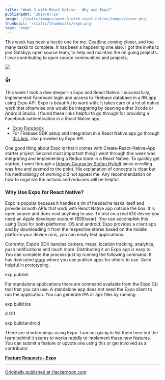 ```yaml
---
title: 'Week 3 with React Native - Why use Expo?'
publishedAt: '2018-07-26'
image: '/static/images/week-3-with-react-native/images/cover.png'
thumbnail: '/static/thumbnails/expo.png'
tags: 'expo'
---
```


This week has been a hectic one for me. Deadline coming closer, and too many tasks to complete. It has been a happening one also. I got the invite to join Gatsbyjs open source team, to help and maintain the on going projects. I love contributing to open source communities and projects.

![](https://cdn-images-1.medium.com/max/800/1*ElHCSzU71c5x5tJVOONErw.png)

### 👍

This week I took a dive deeper in Expo and React Native. I successfully, implemented Facebook login and access to Firebase database in a RN app using Expo API. Expo is beautiful to work with. It takes care of a lot of native work that otherwise one would be integrating by opening either Xcode or Android Studio. I found these links helpful to go through for providing a Facebook authentication in a React Native app.

- [Expo Facebook](https://docs.expo.io/versions/latest/sdk/facebook#__next)
- For Firebase SDK setup and integration in a React Native app go through [this link](https://docs.expo.io/versions/latest/guides/using-firebase#__next), also provided by Expo API.

One good thing about Expo is that it comes with Create-React-Native-App starter project. Second most important thing I went through this week was integrating and implementing a Redux store in a React Native. To quickly get started, I went through a [Udemy Course by Stefan Hyltoft](https://www.udemy.com/learn-redux-in-react-native-in-less-than-2-hours/) since enrolling was free and seemed to the point. His explanation of concepts is clear but his methodology of working did not appeal me. Any recommendation on how to organize the actions and reducers will be helpful.

### Why Use Expo for React Native?

Expo is popular because it handles a lot of headache tasks itself and provide smooth APIs that work with React Native app outside the box. It is open source and does cost anything to use. To test on a real iOS device you need an Apple developer account (\$99/year). You can accomplish this using Expo for both platforms: iOS and android. Expo provides a client app and by downloading it from the respective stores based on the mobile platform your device runs, you can easily test applications.

Currently, Expo’s SDK handles camera, maps, location tracking, analytics, push notifications and much more. Distributing it an Expo app is easy to. You can complete the process just by running the following command. It has dedicated [store](https://expo.io/) where you can publish apps for others to use. Quite helpful in prototyping.

exp publish

For standalone applications there are command available from the Expo CLI tool that you can use. A standalone app does not need the Expo client to run the application. You can generate IPA or apk files by running:

exp build:ios

\# OR

exp build:android

There are shortcomings using Expo. I am not going to list them here but the team behind it seems to works rapidly to implement these new features. You can submit a feature or upvote one using this or get involved as a contributor.

[**Feature Requests - Expo**](https://expo.canny.io/feature-requests)

---

[Originally published at Hackernoon.com](https://medium.com/hackernoon/week-3-with-react-native-107f6779a831)
